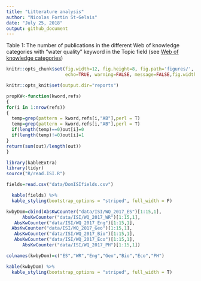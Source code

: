 ```yaml
---
title: "Litterature analysis"
author: "Nicolas Fortin St-Gelais"
date: "July 25, 2018"
output: github_document
---
```


Table 1: The number of publications in the different Web of knowledge categories with "water quality" keyword in the Topic field
(see  [Web of knowledge categories](http://mjl.clarivate.com/scope/scope_scie/))

```r
knitr::opts_chunk$set(fig.width=12, fig.height=8, fig.path='figures/',
                      echo=TRUE, warning=FALSE, message=FALSE,fig.width=6, fig.height=6,fig.align = "center")

knitr::opts_knit$set(output.dir="reports")
```

```r

propKW<-function(kword,refs)
{
for(i in 1:nrow(refs))
{
  temp=grep(pattern = kword,refs[i,"AB"],perl = T)
  temp=grep(pattern = kword,refs[i,"AB"],perl = T)
  if(length(temp)==0)out[i]=0
  if(length(temp)!=0)out[i]=1
}
return(sum(out)/length(out))
}

library(kableExtra)
library(tidyr)
source("R/read.ISI.R")

fields=read.csv("data/DomISIfields.csv")
```


```r
  kable(fields) %>%
  kable_styling(bootstrap_options = "striped", full_width = F)

kwbyDom=cbind(AbsKwCounter("data/ISI/WQ_2017_ES")[1:15,1],
      AbsKwCounter("data/ISI/WQ_2017_WR")[1:15,1],
   AbsKwCounter("data/ISI/WQ_2017_Eng")[1:15,1],
  AbsKwCounter("data/ISI/WQ_2017_Geo")[1:15,1],
   AbsKwCounter("data/ISI/WQ_2017_Bio")[1:15,1],
   AbsKwCounter("data/ISI/WQ_2017_Eco")[1:15,1],
      AbsKwCounter("data/ISI/WQ_2017_PH")[1:15,1])

colnames(kwbyDom)=c("ES","WR","Eng","Geo","Bio","Eco","PH")

kable(kwbyDom) %>%
  kable_styling(bootstrap_options = "striped", full_width = T)



```

